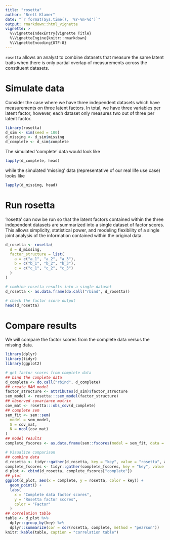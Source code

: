 ```yaml
---
title: "rosetta"
author: "Brett Klamer"
date: "`r format(Sys.time(), '%Y-%m-%d')`"
output: rmarkdown::html_vignette
vignette: >
  %\VignetteIndexEntry{Vignette Title}
  %\VignetteEngine{knitr::rmarkdown}
  %\VignetteEncoding{UTF-8}
---
```


`rosetta` allows an analyst to combine datasets that measure the same latent traits when there is only partial overlap of measurements across the constituent datasets.

# Simulate data

Consider the case where we have three independent datasets which have measurements on three latent factors. In total, we have three variables per latent factor, however, each dataset only measures two out of three per latent factor.

```r
library(rosetta)
d_sim <- sim(seed = 100)
d_missing <- d_sim$missing
d_complete <- d_sim$complete
```

The simulated 'complete' data would look like

```r
lapply(d_complete, head)
```

while the simulated 'missing' data (representative of our real life use case) looks like

```r
lapply(d_missing, head)
```

# Run rosetta

'rosetta' can now be run so that the latent factors contained within the three independent datasets are summarized into a single dataset of factor scores. This allows simplicity, statistical power, and modeling flexibility of a single joint analysis of the information contained within the original data.

```r
d_rosetta <- rosetta(
  d = d_missing,
  factor_structure = list(
    a = c("a_1", "a_2", "a_3"),
    b = c("b_1", "b_2", "b_3"),
    c = c("c_1", "c_2", "c_3")
  )
)

# combine rosetta results into a single dataset
d_rosetta <- as.data.frame(do.call("rbind", d_rosetta))

# check the factor score output
head(d_rosetta)
```

# Compare results

We will compare the factor scores from the complete data versus the missing data.

```r
library(dplyr)
library(tidyr)
library(ggplot2)

# get factor scores from complete data
## bind the complete data
d_complete <- do.call("rbind", d_complete)
## create RAM model
factor_structure <- attributes(d_sim)$factor_structure
sem_model <- rosetta:::sem_model(factor_structure)
## observed covariance matrix
cov_mat <- rosetta:::obs_cov(d_complete)
## complete sem
sem_fit <- sem::sem(
  model = sem_model,
  S = cov_mat,
  N = ncol(cov_mat)
)
## model results
complete_fscores <- as.data.frame(sem::fscores(model = sem_fit, data = d_complete))

# Visualize comparison
## combine data
d_rosetta <- tidyr::gather(d_rosetta, key = "key", value = "rosetta", a, b, c)
complete_fscores <- tidyr::gather(complete_fscores, key = "key", value = "complete", a, b, c)
d_plot <- cbind(d_rosetta, complete_fscores["complete"])
## plot
ggplot(d_plot, aes(x = complete, y = rosetta, color = key)) + 
  geom_point() + 
  labs(
    x = "Complete data factor scores",
    y = "Rosetta factor scores",
    color = "Factor"
  )
## correlation table
table <- d_plot %>%
  dplyr::group_by(key) %>%
  dplyr::summarize(cor = cor(rosetta, complete, method = "pearson"))
knitr::kable(table, caption = "correlation table")
```
